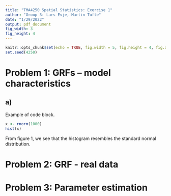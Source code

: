 ```yaml
---
title: "TMA4250 Spatial Statistics: Exercise 1"
author: "Group 3: Lars Evje, Martin Tufte"
date: "1/29/2022"
output: pdf_document
fig_width: 3
fig_height: 4
---
```


```r
knitr::opts_chunk$set(echo = TRUE, fig.width = 5, fig.height = 4, fig.align = "center")
set.seed(4250)
```

# Problem 1: GRFs – model characteristics

## a)

Example of code block. \textcolor{blue}{Dette er en kommentar.}

```r
x <- rnorm(1000)
hist(x)
```
From figure 1, we see that the histogram resembles the standard normal distribution.

\newpage
# Problem 2: GRF - real data


\newpage
# Problem 3: Parameter estimation





